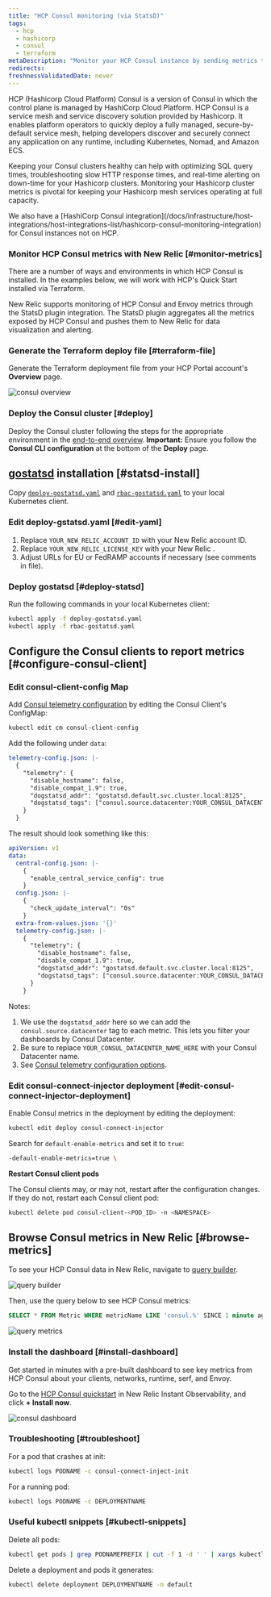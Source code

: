 ```yaml
---
title: "HCP Consul monitoring (via StatsD)"
tags:
  - hcp
  - hashicorp
  - consul
  - terraform
metaDescription: "Monitor your HCP Consul instance by sending metrics to New Relic via Statsd"
redirects: 
freshnessValidatedDate: never
---
```






HCP (Hashicorp Cloud Platform) Consul is a version of Consul in which the control plane is managed by HashiCorp Cloud Platform. HCP Consul is a service mesh and service discovery solution provided by Hashicorp. It enables platform operators to quickly deploy a fully managed, secure-by-default service mesh, helping developers discover and securely connect any application on any runtime, including Kubernetes, Nomad, and Amazon ECS.

Keeping your Consul clusters healthy can help with optimizing SQL query times, troubleshooting slow HTTP response times, and real-time alerting on down-time for your Hashicorp clusters. Monitoring your Hashicorp cluster metrics is pivotal for keeping your Hashicorp mesh services operating at full capacity.

<Callout variant="tip">
We also have a [HashiCorp Consul integration](/docs/infrastructure/host-integrations/host-integrations-list/hashicorp-consul-monitoring-integration) for Consul instances not on HCP.  
</Callout>

### Monitor HCP Consul metrics with New Relic [#monitor-metrics]

There are a number of ways and environments in which HCP Consul is installed. In the examples below, we will work with HCP's Quick Start installed via Terraform.

New Relic supports monitoring of HCP Consul and Envoy metrics through the StatsD plugin integration. The StatsD plugin aggregates all the metrics exposed by HCP Consul and pushes them to New Relic for data visualization and alerting.

### Generate the Terraform deploy file [#terraform-file]

Generate the Terraform deployment file from your HCP Portal account's <DoNotTranslate>**Overview**</DoNotTranslate> page.

<img
  title="consul overview"
  alt="consul overview"
  src={infrastructureConsulOverview}
/>

### Deploy the Consul cluster [#deploy]

Deploy the Consul cluster following the steps for the appropriate environment in the [end-to-end overview](https://learn.hashicorp.com/tutorials/cloud/consul-end-to-end-overview). <DoNotTranslate>**Important:**</DoNotTranslate> Ensure you follow the <DoNotTranslate>**Consul CLI configuration**</DoNotTranslate> at the bottom of the <DoNotTranslate>**Deploy**</DoNotTranslate> page.

## [gostatsd](https://github.com/atlassian/gostatsd) installation [#statsd-install]

Copy [`deploy-gostatsd.yaml`](https://github.com/newrelic-experimental/hashicorp-quickstart-annex/blob/main/hcp-consul/deploy-gostatsd.yaml) and [`rbac-gostatsd.yaml`](https://github.com/newrelic-experimental/hashicorp-quickstart-annex/blob/main/hcp-consul/rbac-gostatsd.yaml) to your local Kubernetes client.

### Edit deploy-gstatsd.yaml [#edit-yaml]

1. Replace `YOUR_NEW_RELIC_ACCOUNT_ID` with your New Relic account ID.
2. Replace `YOUR_NEW_RELIC_LICENSE_KEY` with your New Relic <InlinePopover type="licenseKey" />.
3. Adjust URLs for EU or FedRAMP accounts if necessary (see comments in file).

### Deploy gostatsd [#deploy-statsd]

Run the following commands in your local Kubernetes client:

```bash
kubectl apply -f deploy-gostatsd.yaml
kubectl apply -f rbac-gostatsd.yaml
```

## Configure the Consul clients to report metrics [#configure-consul-client]

### Edit consul-client-config Map

Add [Consul telemetry configuration](https://www.consul.io/docs/agent/telemetry) by editing the Consul Client's ConfigMap:

```bash
kubectl edit cm consul-client-config
```

Add the following under `data`:

```yaml
telemetry-config.json: |-
  {   
    "telemetry": {
      "disable_hostname": false,
      "disable_compat_1.9": true,
      "dogstatsd_addr": "gostatsd.default.svc.cluster.local:8125",
      "dogstatsd_tags": ["consul.source.datacenter:YOUR_CONSUL_DATACENTER_NAME_HERE"]
    }
  }
```

The result should look something like this:

```yaml
apiVersion: v1
data:
  central-config.json: |-
    {   
      "enable_central_service_config": true
    }   
  config.json: |-
    {   
      "check_update_interval": "0s"
    }   
  extra-from-values.json: '{}'
  telemetry-config.json: |-
    {   
      "telemetry": {
        "disable_hostname": false,
        "disable_compat_1.9": true,
        "dogstatsd_addr": "gostatsd.default.svc.cluster.local:8125",
        "dogstatsd_tags": ["consul.source.datacenter:YOUR_CONSUL_DATACENTER_NAME_HERE"]
      }   
    }  
```

Notes: 

1. We use the `dogstatsd_addr` here so we can add the `consul.source.datacenter` tag to each metric. This lets you filter your dashboards by Consul Datacenter.
2. Be sure to replace `YOUR_CONSUL_DATACENTER_NAME_HERE` with your Consul Datacenter name.
3. See [Consul telemetry configuration options](https://www.consul.io/docs/agent/config/config-files#telemetry).

### Edit consul-connect-injector deployment [#edit-consul-connect-injector-deployment]

Enable Consul metrics in the deployment by editing the deployment:

```bash
kubectl edit deploy consul-connect-injector
```

Search for `default-enable-metrics` and set it to `true`:

```bash
-default-enable-metrics=true \
```

<DoNotTranslate>**Restart Consul client pods**</DoNotTranslate> 

The Consul clients may, or may not, restart after the configuration changes. If they do not, restart each Consul client pod:

```bash
kubectl delete pod consul-client-<POD_ID> -n <NAMESPACE>
```

## Browse Consul metrics in New Relic [#browse-metrics]

To see your HCP Consul data in New Relic, navigate to [query builder](/docs/query-your-data/explore-query-data/query-builder/introduction-query-builder/).

<img
  title="query builder"
  alt="query builder"
  src={infrastructureQueryBuilder}
/>

Then, use the query below to see HCP Consul metrics:

```sql
SELECT * FROM Metric WHERE metricName LIKE 'consul.%' SINCE 1 minute ago
```

<img
  title="query metrics"
  alt="query metrics"
  src={infrastructureQueryMetrics}
/>

### Install the dashboard [#install-dashboard]

Get started in minutes with a pre-built dashboard to see key metrics from HCP Consul about your clients, networks, runtime, serf, and Envoy.

Go to the [HCP Consul quickstart](https://newrelic.com/instant-observability/hcp-consul) in New Relic Instant Observability, and click <DoNotTranslate>**+ Install now**</DoNotTranslate>.

<img
  title="consul dashboard"
  alt="consul dashboard"
  src={infrastructureConsulDashboard}
/>

### Troubleshooting [#troubleshoot]

For a pod that crashes at init:

```bash
kubectl logs PODNAME -c consul-connect-inject-init
```

For a running pod:
```bash
kubectl logs PODNAME -c DEPLOYMENTNAME
```

### Useful kubectl snippets [#kubectl-snippets]

Delete all pods:

```bash
kubectl get pods | grep PODNAMEPREFIX | cut -f 1 -d ' ' | xargs kubectl delete pods
```

Delete a deployment and pods it generates:

```bash
kubectl delete deployment DEPLOYMENTNAME -n default
```
